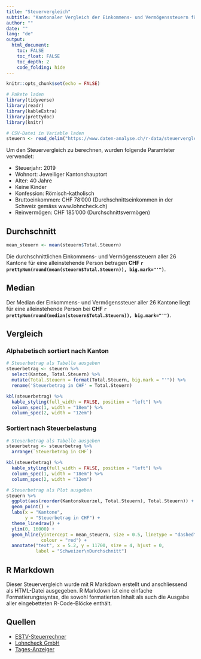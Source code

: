 ```yaml
---
title: "Steuervergleich"
subtitle: "Kantonaler Vergleich der Einkommens- und Vermögenssteuern für eine alleinstehende Person"
author: ""
date: ""
lang: "de"
output: 
  html_document:
    toc: FALSE
    toc_float: FALSE
    toc_depth: 2
    code_folding: hide
---
```


```r
knitr::opts_chunk$set(echo = FALSE)
```

```r
# Pakete laden
library(tidyverse)
library(readr)
library(kableExtra)
library(prettydoc)
library(knitr)
```

```r
# CSV-Datei in Variable laden
steuern <- read_delim("https://www.daten-analyse.ch/r-data/steuervergleich/steuervergleich.csv", ";", escape_double = FALSE, trim_ws = TRUE)
```

Um den Steuervergleich zu berechnen, wurden folgende Paramteter verwendet:

* Steuerjahr: 2019
* Wohnort: Jeweiliger Kantonshauptort
* Alter: 40 Jahre
* Keine Kinder
* Konfession: Römisch-katholisch
* Bruttoeinkommen: CHF 78'000 (Durchschnittseinkommen in der Schweiz gemäss www.lohncheck.ch)
* Reinvermögen: CHF 185'000 (Durchschnittsvermögen)

## Durchschnitt

```r
mean_steuern <- mean(steuern$Total.Steuern)
```

Die durchschnittlichen Einkommens- und Vermögenssteuern aller 26 Kantone für eine alleinstehende Person betragen **CHF `r prettyNum(round(mean(steuern$Total.Steuern)), big.mark="'")`**.

## Median

Der Median der Einkommens- und Vermögenssteuer aller 26 Kantone liegt für eine alleinstehende Person bei **CHF `r prettyNum(round(median(steuern$Total.Steuern)), big.mark="'")`**.

## Vergleich

### Alphabetisch sortiert nach Kanton

```r
# Steuerbetrag als Tabelle ausgeben
steuerbetrag <- steuern %>% 
  select(Kanton, Total.Steuern) %>% 
  mutate(Total.Steuern = format(Total.Steuern, big.mark = "'")) %>% 
  rename('Steuerbetrag in CHF' = Total.Steuern)

kbl(steuerbetrag) %>% 
  kable_styling(full_width = FALSE, position = "left") %>%
  column_spec(1, width = "18em") %>%
  column_spec(2, width = "12em")
```

### Sortiert nach Steuerbelastung

```r
# Steuerbetrag als Tabelle ausgeben
steuerbetrag <- steuerbetrag %>% 
  arrange(`Steuerbetrag in CHF`)

kbl(steuerbetrag) %>% 
  kable_styling(full_width = FALSE, position = "left") %>%
  column_spec(1, width = "18em") %>%
  column_spec(2, width = "12em")
```

```r
# Steuerbetrag als Plot ausgeben
steuern %>% 
  ggplot(aes(reorder(Kantonskuerzel, Total.Steuern), Total.Steuern)) +
  geom_point() +
  labs(x = "Kantone",
       y = "Steuerbetrag in CHF") +
  theme_linedraw() +
  ylim(0, 16000) +
  geom_hline(yintercept = mean_steuern, size = 0.5, linetype = "dashed", 
             colour = "red") +
  annotate("text", x = 5.2, y = 11700, size = 4, hjust = 0, 
           label = "Schweizer\nDurchschnitt")
```

## R Markdown

Dieser Steuervergleich wurde mit R Markdown erstellt und anschliessend als HTML-Datei ausgegeben. R Markdown ist eine einfache Formatierungssyntax, die sowohl formatierten Inhalt als auch die Ausgabe aller eingebetteten R-Code-Blöcke enthält.

## Quellen

* [ESTV-Steuerrechner](https://swisstaxcalculator.estv.admin.ch/#/calculator/income-wealth-tax){target="_blank"}
* [Lohncheck GmbH](https://www.lohncheck.ch/de/articles/durchschnittslohn){target="_blank"}
* [Tages-Anzeiger](https://www.tagesanzeiger.ch/schweiz/standard/eine-halbe-kiste/story/23547594){target="_blank"}